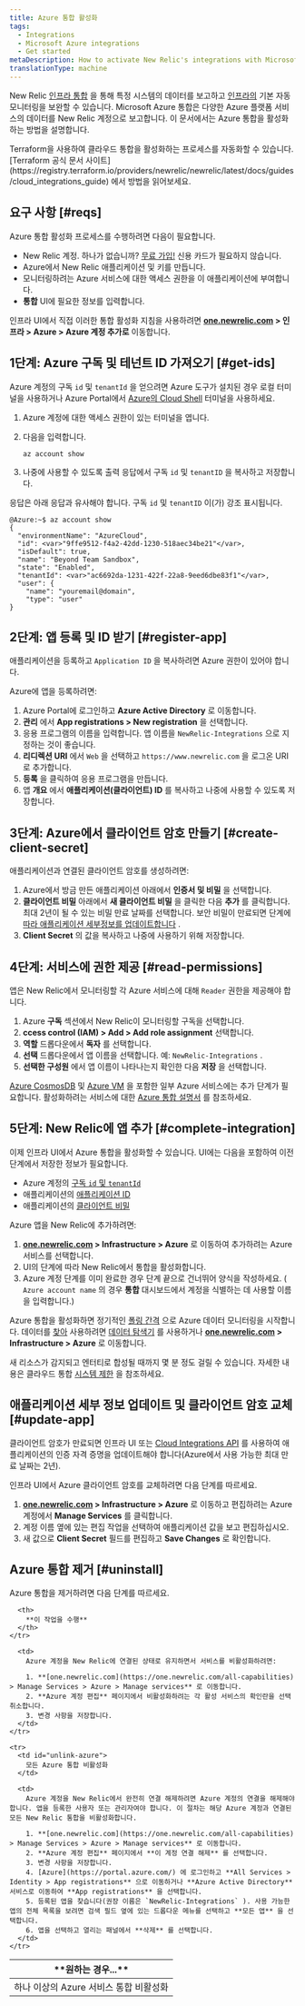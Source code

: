 ```yaml
---
title: Azure 통합 활성화
tags:
  - Integrations
  - Microsoft Azure integrations
  - Get started
metaDescription: How to activate New Relic's integrations with Microsoft Azure.
translationType: machine
---
```


New Relic [인프라 통합](/docs/infrastructure/integrations/intro-infrastructure-integrations) 을 통해 특정 시스템의 데이터를 보고하고 [인프라의](/docs/infrastructure/new-relic-infrastructure/getting-started/introduction-new-relic-infrastructure) 기본 자동 모니터링을 보완할 수 있습니다. Microsoft Azure 통합은 다양한 Azure 플랫폼 서비스의 데이터를 New Relic 계정으로 보고합니다. 이 문서에서는 Azure 통합을 활성화하는 방법을 설명합니다.

<Callout variant="tip">
  Terraform을 사용하여 클라우드 통합을 활성화하는 프로세스를 자동화할 수 있습니다. [Terraform 공식 문서 사이트](https://registry.terraform.io/providers/newrelic/newrelic/latest/docs/guides/cloud_integrations_guide) 에서 방법을 읽어보세요.
</Callout>

## 요구 사항 [#reqs]

Azure 통합 활성화 프로세스를 수행하려면 다음이 필요합니다.

* New Relic 계정. 하나가 없습니까? [무료 가입!](https://newrelic.com/signup) 신용 카드가 필요하지 않습니다.
* Azure에서 New Relic 애플리케이션 및 키를 만듭니다.
* 모니터링하려는 Azure 서비스에 대한 액세스 권한을 이 애플리케이션에 부여합니다.
* **통합** UI에 필요한 정보를 입력합니다.

인프라 UI에서 직접 이러한 통합 활성화 지침을 사용하려면 **[one.newrelic.com](https://one.newrelic.com/all-capabilities) > 인프라 > Azure > Azure 계정 추가로** 이동합니다.

## 1단계: Azure 구독 및 테넌트 ID 가져오기 [#get-ids]

Azure 계정의 구독 `id` 및 `tenantId` 을 얻으려면 Azure 도구가 설치된 경우 로컬 터미널을 사용하거나 Azure Portal에서 [Azure의 Cloud Shell](https://azure.microsoft.com/en-us/features/cloud-shell/) 터미널을 사용하세요.

1. Azure 계정에 대한 액세스 권한이 있는 터미널을 엽니다.

2. 다음을 입력합니다.

   ```
   az account show
   ```

3. 나중에 사용할 수 있도록 출력 응답에서 구독 `id` 및 `tenantID` 을 복사하고 저장합니다.

응답은 아래 응답과 유사해야 합니다. 구독 `id` 및 `tenantID` 이(가) 강조 표시됩니다.

```
@Azure:~$ az account show
{
  "environmentName": "AzureCloud",
  "id": <var>"9ffe9512-f4a2-42dd-1230-518aec34be21"</var>,
  "isDefault": true,
  "name": "Beyond Team Sandbox",
  "state": "Enabled",
  "tenantId": <var>"ac6692da-1231-422f-22a8-9eed6dbe83f1"</var>,
  "user": {
    "name": "youremail@domain",
    "type": "user"
}
```

## 2단계: 앱 등록 및 ID 받기 [#register-app]

애플리케이션을 등록하고 `Application ID` 을 복사하려면 Azure 권한이 있어야 합니다.

Azure에 앱을 등록하려면:

1. Azure Portal에 로그인하고 **Azure Active Directory** 로 이동합니다.
2. **관리** 에서 **App registrations > New registration** 을 선택합니다.
3. 응용 프로그램의 이름을 입력합니다. 앱 이름을 `NewRelic-Integrations` 으로 지정하는 것이 좋습니다.
4. **리디렉션 URI** 에서 `Web` 을 선택하고 `https://www.newrelic.com` 을 로그온 URI로 추가합니다.
5. **등록** 을 클릭하여 응용 프로그램을 만듭니다.
6. 앱 **개요** 에서 **애플리케이션(클라이언트) ID** 를 복사하고 나중에 사용할 수 있도록 저장합니다.

## 3단계: Azure에서 클라이언트 암호 만들기 [#create-client-secret]

애플리케이션과 연결된 클라이언트 암호를 생성하려면:

1. Azure에서 방금 만든 애플리케이션 아래에서 **인증서 및 비밀** 을 선택합니다.
2. **클라이언트 비밀** 아래에서 **새 클라이언트 비밀** 을 클릭한 다음 **추가** 를 클릭합니다. 최대 2년이 될 수 있는 비밀 만료 날짜를 선택합니다. 보안 비밀이 만료되면 단계에 [따라 애플리케이션 세부정보를 업데이트합니다](#update-app) .
3. **Client Secret** 의 값을 복사하고 나중에 사용하기 위해 저장합니다.

## 4단계: 서비스에 권한 제공 [#read-permissions]

앱은 New Relic에서 모니터링할 각 Azure 서비스에 대해 `Reader` 권한을 제공해야 합니다.

1. Azure **구독** 섹션에서 New Relic이 모니터링할 구독을 선택합니다.
2. **ccess control (IAM) > Add > Add role assignment** 선택합니다.
3. **역할** 드롭다운에서 **독자** 를 선택합니다.
4. **선택** 드롭다운에서 앱 이름을 선택합니다. 예: `NewRelic-Integrations` .
5. **선택한 구성원** 에서 앱 이름이 나타나는지 확인한 다음 **저장** 을 선택합니다.

[Azure CosmosDB](/docs/infrastructure/amazon-integrations/aws-integrations-list/azure-document-dbcosmos-db) 및 [Azure VM](/docs/infrastructure/microsoft-azure-integrations/getting-started/azure-vms-monitoring-integrations) 을 포함한 일부 Azure 서비스에는 추가 단계가 필요합니다. 활성화하려는 서비스에 대한 [Azure 통합 설명서](/docs/integrations/microsoft-azure-integrations/azure-integrations-list) 를 참조하세요.

## 5단계: New Relic에 앱 추가 [#complete-integration]

이제 인프라 UI에서 Azure 통합을 활성화할 수 있습니다. UI에는 다음을 포함하여 이전 단계에서 저장한 정보가 필요합니다.

* Azure 계정의 [구독 `id` 및 `tenantId`](#get-ids)
* 애플리케이션의 [애플리케이션 ID](#register-app)
* 애플리케이션의 [클라이언트 비밀](#create-client-secret)

Azure 앱을 New Relic에 추가하려면:

1. **[one.newrelic.com](https://one.newrelic.com/all-capabilities) > Infrastructure > Azure** 로 이동하여 추가하려는 Azure 서비스를 선택합니다.
2. UI의 단계에 따라 New Relic에서 통합을 활성화합니다.
3. Azure 계정 단계를 이미 완료한 경우 단계 끝으로 건너뛰어 양식을 작성하세요. ( `Azure account name` 의 경우 **통합** 대시보드에서 계정을 식별하는 데 사용할 이름을 입력합니다.)

Azure 통합을 활성화하면 정기적인 [폴링 간격](/docs/infrastructure/microsoft-azure-integrations/azure-integrations-list/azure-polling-intervals-infrastructure-integrations) 으로 Azure 데이터 모니터링을 시작합니다. 데이터를 [찾아](/docs/infrastructure/integrations/find-use-infrastructure-integration-data) 사용하려면 [데이터 탐색기](/docs/query-your-data/explore-query-data/data-explorer/introduction-data-explorer) 를 사용하거나 **[one.newrelic.com](https://one.newrelic.com/all-capabilities) > Infrastructure > Azure** 로 이동합니다.

새 리소스가 감지되고 엔터티로 합성될 때까지 몇 분 정도 걸릴 수 있습니다. 자세한 내용은 클라우드 통합 [시스템 제한](/docs/data-apis/manage-data/view-system-limits) 을 참조하세요.

## 애플리케이션 세부 정보 업데이트 및 클라이언트 암호 교체 [#update-app]

클라이언트 암호가 만료되면 인프라 UI 또는 [Cloud Integrations API](/docs/apis/nerdgraph/examples/nerdgraph-cloud-integrations-api-tutorial/) 를 사용하여 애플리케이션의 인증 자격 증명을 업데이트해야 합니다(Azure에서 사용 가능한 최대 만료 날짜는 2년).

인프라 UI에서 Azure 클라이언트 암호를 교체하려면 다음 단계를 따르세요.

1. **[one.newrelic.com](https://one.newrelic.com/all-capabilities) > Infrastructure > Azure** 로 이동하고 편집하려는 Azure 계정에서 **Manage Services** 를 클릭합니다.
2. 계정 이름 옆에 있는 편집 작업을 선택하여 애플리케이션 값을 보고 편집하십시오.
3. 새 값으로 **Client Secret** 필드를 편집하고 **Save Changes** 로 확인합니다.

## Azure 통합 제거 [#uninstall]

Azure 통합을 제거하려면 다음 단계를 따르세요.

<table>
  <thead>
    <tr>
      <th style={{ width: "250px" }}>
        **원하는 경우...**
      </th>

      <th>
        **이 작업을 수행**
      </th>
    </tr>
  </thead>

  <tbody>
    <tr>
      <td id="disable-azure-integrations">
        하나 이상의 Azure 서비스 통합 비활성화
      </td>

      <td>
        Azure 계정을 New Relic에 연결된 상태로 유지하면서 서비스를 비활성화하려면:

        1. **[one.newrelic.com](https://one.newrelic.com/all-capabilities) > Manage Services > Azure > Manage services** 로 이동합니다.
        2. **Azure 계정 편집** 페이지에서 비활성화하려는 각 활성 서비스의 확인란을 선택 취소합니다.
        3. 변경 사항을 저장합니다.
      </td>
    </tr>

    <tr>
      <td id="unlink-azure">
        모든 Azure 통합 비활성화
      </td>

      <td>
        Azure 계정을 New Relic에서 완전히 연결 해제하려면 Azure 계정의 연결을 해제해야 합니다. 앱을 등록한 사용자 또는 관리자여야 합니다. 이 절차는 해당 Azure 계정과 연결된 모든 New Relic 통합을 비활성화합니다.

        1. **[one.newrelic.com](https://one.newrelic.com/all-capabilities) > Manage Services > Azure > Manage services** 로 이동합니다.
        2. **Azure 계정 편집** 페이지에서 **이 계정 연결 해제** 를 선택합니다.
        3. 변경 사항을 저장합니다.
        4. [Azure](https://portal.azure.com/) 에 로그인하고 **All Services > Identity > App registrations** 으로 이동하거나 **Azure Active Directory** 서비스로 이동하여 **App registrations** 을 선택합니다.
        5. 등록된 앱을 찾습니다(권장 이름은 `NewRelic-Integrations` ). 사용 가능한 앱의 전체 목록을 보려면 검색 필드 옆에 있는 드롭다운 메뉴를 선택하고 **모든 앱** 을 선택합니다.
        6. 앱을 선택하고 열리는 패널에서 **삭제** 를 선택합니다.
      </td>
    </tr>
  </tbody>
</table>